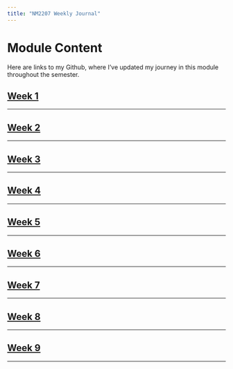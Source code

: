 ```yaml
---
title: "NM2207 Weekly Journal"
---
```


# Module Content

Here are links to my Github, where I’ve updated my journey in this module throughout the semester.

## [Week 1](https://github.com/estherkho/NM2207.github.io/tree/main/Week%201)

------------------------------------------------------------------------

## [Week 2](https://github.com/estherkho/NM2207.github.io/tree/main/Week%202)

------------------------------------------------------------------------

## [Week 3](https://github.com/estherkho/NM2207.github.io/tree/main/Week%203)

------------------------------------------------------------------------

## [Week 4](https://github.com/estherkho/NM2207.github.io/tree/main/Week%204)

------------------------------------------------------------------------

## [Week 5](https://github.com/estherkho/NM2207.github.io/tree/main/Week%205)

------------------------------------------------------------------------

## [Week 6](https://github.com/estherkho/NM2207.github.io/tree/main/Week%206)

------------------------------------------------------------------------

## [Week 7](https://github.com/estherkho/NM2207.github.io/tree/main/Week%207)

------------------------------------------------------------------------

## [Week 8](https://github.com/estherkho/NM2207.github.io/tree/main/Week%208)

------------------------------------------------------------------------

## [Week 9](https://github.com/estherkho/NM2207.github.io/tree/main/Week%209)

------------------------------------------------------------------------

